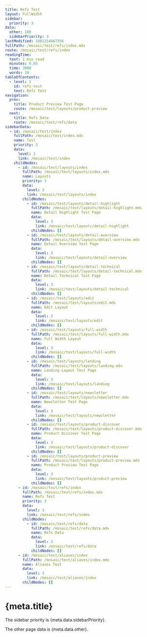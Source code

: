 ```yaml
---
title: Refs Test
layout: FullWidth
sidebar:
  priority: 3
data:
  other: 100
  sidebarPriority: 3
lastModified: 1681214467356
fullPath: /mosaic/test/refs/index.mdx
route: /mosaic/test/refs/index
readingTime:
  text: 1 min read
  minutes: 0.05
  time: 3000
  words: 10
tableOfContents:
  - level: 1
    id: refs-test
    text: Refs Test
navigation:
  prev:
    title: Product Preview Test Page
    route: /mosaic/test/layouts/product-preview
  next:
    title: Refs Data
    route: /mosaic/test/refs/data
sidebarData:
  - id: /mosaic/test/index
    fullPath: /mosaic/test/index.mdx
    name: Test
    priority: 3
    data:
      level: 2
      link: /mosaic/test/index
    childNodes:
      - id: /mosaic/test/layouts/index
        fullPath: /mosaic/test/layouts/index.mdx
        name: Layouts
        priority: 3
        data:
          level: 3
          link: /mosaic/test/layouts/index
        childNodes:
          - id: /mosaic/test/layouts/detail-highlight
            fullPath: /mosaic/test/layouts/detail-highlight.mdx
            name: Detail Highlight Test Page
            data:
              level: 3
              link: /mosaic/test/layouts/detail-highlight
            childNodes: []
          - id: /mosaic/test/layouts/detail-overview
            fullPath: /mosaic/test/layouts/detail-overview.mdx
            name: Detail Overview Test Page
            data:
              level: 3
              link: /mosaic/test/layouts/detail-overview
            childNodes: []
          - id: /mosaic/test/layouts/detail-technical
            fullPath: /mosaic/test/layouts/detail-technical.mdx
            name: Detail Technical Test Page
            data:
              level: 3
              link: /mosaic/test/layouts/detail-technical
            childNodes: []
          - id: /mosaic/test/layouts/edit
            fullPath: /mosaic/test/layouts/edit.mdx
            name: Edit Layout
            data:
              level: 3
              link: /mosaic/test/layouts/edit
            childNodes: []
          - id: /mosaic/test/layouts/full-width
            fullPath: /mosaic/test/layouts/full-width.mdx
            name: Full Width Layout
            data:
              level: 3
              link: /mosaic/test/layouts/full-width
            childNodes: []
          - id: /mosaic/test/layouts/landing
            fullPath: /mosaic/test/layouts/landing.mdx
            name: Landing Layout Test Page
            data:
              level: 3
              link: /mosaic/test/layouts/landing
            childNodes: []
          - id: /mosaic/test/layouts/newsletter
            fullPath: /mosaic/test/layouts/newsletter.mdx
            name: Newsletter Test Page
            data:
              level: 3
              link: /mosaic/test/layouts/newsletter
            childNodes: []
          - id: /mosaic/test/layouts/product-discover
            fullPath: /mosaic/test/layouts/product-discover.mdx
            name: Product Discover Test Page
            data:
              level: 3
              link: /mosaic/test/layouts/product-discover
            childNodes: []
          - id: /mosaic/test/layouts/product-preview
            fullPath: /mosaic/test/layouts/product-preview.mdx
            name: Product Preview Test Page
            data:
              level: 3
              link: /mosaic/test/layouts/product-preview
            childNodes: []
      - id: /mosaic/test/refs/index
        fullPath: /mosaic/test/refs/index.mdx
        name: Refs Test
        priority: 3
        data:
          level: 3
          link: /mosaic/test/refs/index
        childNodes:
          - id: /mosaic/test/refs/data
            fullPath: /mosaic/test/refs/data.mdx
            name: Refs Data
            data:
              level: 3
              link: /mosaic/test/refs/data
            childNodes: []
      - id: /mosaic/test/aliases/index
        fullPath: /mosaic/test/aliases/index.mdx
        name: Aliases Test
        data:
          level: 3
          link: /mosaic/test/aliases/index
        childNodes: []
---
```


# {meta.title}

The sidebar priority is {meta.data.sidebarPriority}.

The other page data is {meta.data.other}.
